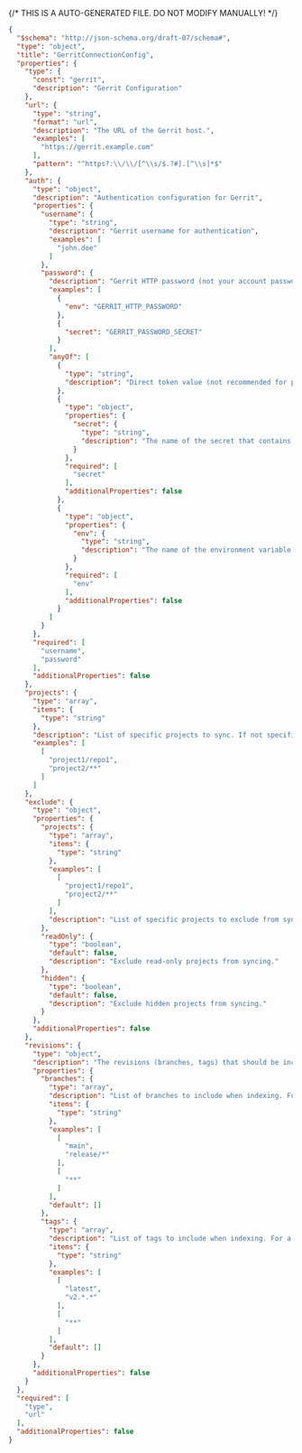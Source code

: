 {/* THIS IS A AUTO-GENERATED FILE. DO NOT MODIFY MANUALLY! */}
```json
{
  "$schema": "http://json-schema.org/draft-07/schema#",
  "type": "object",
  "title": "GerritConnectionConfig",
  "properties": {
    "type": {
      "const": "gerrit",
      "description": "Gerrit Configuration"
    },
    "url": {
      "type": "string",
      "format": "url",
      "description": "The URL of the Gerrit host.",
      "examples": [
        "https://gerrit.example.com"
      ],
      "pattern": "^https?:\\/\\/[^\\s/$.?#].[^\\s]*$"
    },
    "auth": {
      "type": "object",
      "description": "Authentication configuration for Gerrit",
      "properties": {
        "username": {
          "type": "string",
          "description": "Gerrit username for authentication",
          "examples": [
            "john.doe"
          ]
        },
        "password": {
          "description": "Gerrit HTTP password (not your account password). Generate this in Gerrit → Settings → HTTP Credentials → Generate Password.",
          "examples": [
            {
              "env": "GERRIT_HTTP_PASSWORD"
            },
            {
              "secret": "GERRIT_PASSWORD_SECRET"
            }
          ],
          "anyOf": [
            {
              "type": "string",
              "description": "Direct token value (not recommended for production)"
            },
            {
              "type": "object",
              "properties": {
                "secret": {
                  "type": "string",
                  "description": "The name of the secret that contains the token."
                }
              },
              "required": [
                "secret"
              ],
              "additionalProperties": false
            },
            {
              "type": "object",
              "properties": {
                "env": {
                  "type": "string",
                  "description": "The name of the environment variable that contains the token. Only supported in declarative connection configs."
                }
              },
              "required": [
                "env"
              ],
              "additionalProperties": false
            }
          ]
        }
      },
      "required": [
        "username",
        "password"
      ],
      "additionalProperties": false
    },
    "projects": {
      "type": "array",
      "items": {
        "type": "string"
      },
      "description": "List of specific projects to sync. If not specified, all projects will be synced. Glob patterns are supported",
      "examples": [
        [
          "project1/repo1",
          "project2/**"
        ]
      ]
    },
    "exclude": {
      "type": "object",
      "properties": {
        "projects": {
          "type": "array",
          "items": {
            "type": "string"
          },
          "examples": [
            [
              "project1/repo1",
              "project2/**"
            ]
          ],
          "description": "List of specific projects to exclude from syncing."
        },
        "readOnly": {
          "type": "boolean",
          "default": false,
          "description": "Exclude read-only projects from syncing."
        },
        "hidden": {
          "type": "boolean",
          "default": false,
          "description": "Exclude hidden projects from syncing."
        }
      },
      "additionalProperties": false
    },
    "revisions": {
      "type": "object",
      "description": "The revisions (branches, tags) that should be included when indexing. The default branch (HEAD) is always indexed. A maximum of 64 revisions can be indexed, with any additional revisions being ignored.",
      "properties": {
        "branches": {
          "type": "array",
          "description": "List of branches to include when indexing. For a given repo, only the branches that exist on the repo's remote *and* match at least one of the provided `branches` will be indexed. The default branch (HEAD) is always indexed. Glob patterns are supported. A maximum of 64 branches can be indexed, with any additional branches being ignored.",
          "items": {
            "type": "string"
          },
          "examples": [
            [
              "main",
              "release/*"
            ],
            [
              "**"
            ]
          ],
          "default": []
        },
        "tags": {
          "type": "array",
          "description": "List of tags to include when indexing. For a given repo, only the tags that exist on the repo's remote *and* match at least one of the provided `tags` will be indexed. Glob patterns are supported. A maximum of 64 tags can be indexed, with any additional tags being ignored.",
          "items": {
            "type": "string"
          },
          "examples": [
            [
              "latest",
              "v2.*.*"
            ],
            [
              "**"
            ]
          ],
          "default": []
        }
      },
      "additionalProperties": false
    }
  },
  "required": [
    "type",
    "url"
  ],
  "additionalProperties": false
}
```
